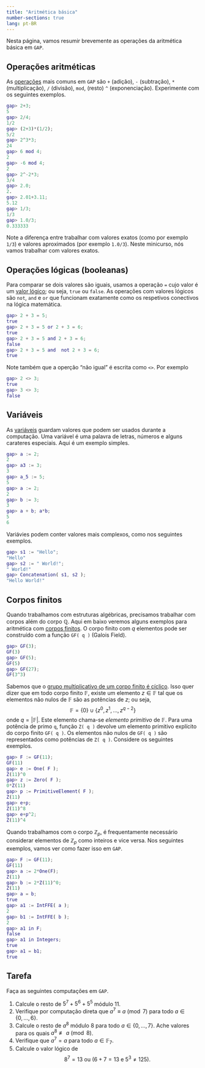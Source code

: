 ```yaml
---
title: "Aritmética básica"
number-sections: true
lang: pt-BR
---
```



Nesta página, vamos resumir brevemente as operações da aritmética básica em `GAP`.

## Operações aritméticas {#sec-ops-arit}


:::{.subexample}
As [operações](https://docs.gap-system.org/doc/ref/chap4_mj.html#X7B66C8707B5DE10A) mais comuns em `GAP` são `+` (adição), `-` (subtração), `*` (multiplicação), `/` (divisão), `mod`, (resto) `^` (exponenciação). Experimente com os seguintes exemplos.
```matlab
gap> 2+3;
5
gap> 2/4;
1/2
gap> (2+3)*(1/2);
5/2
gap> 2^3*3;
24
gap> 6 mod 4;
2
gap> -6 mod 4;
2
gap> 2^-2*3;
3/4
gap> 2.0;
2.
gap> 2.01+3.11;
5.12
gap> 1/3;
1/3
gap> 1.0/3;
0.333333
```
Note a diferença entre trabalhar com valores exatos (como por exemplo `1/3`) e valores aproximados (por exemplo `1.0/3`). Neste minicurso, nós vamos trabalhar com valores exatos.
:::

## Operações lógicas (booleanas) {#sec-bool}

:::{.subexample}
Para comparar se dois valores são iguais,  usamos a operação `=` cujo valor é um [valor lógico](https://docs.gap-system.org/doc/ref/chap20_mj.html#X787B4AB77A2F5E14); ou seja, `true` ou `false`. As operações com valores lógicos são `not`, `and` e `or` que funcionam exatamente como os respetivos conectivos na lógica matemática.
```matlab
gap> 2 + 3 = 5;
true
gap> 2 + 3 = 5 or 2 + 3 = 6;
true
gap> 2 + 3 = 5 and 2 + 3 = 6;
false
gap> 2 + 3 = 5 and  not 2 + 3 = 6;
true
```

Note também que a operção "não igual" é escrita como `<>`. Por exemplo
```matlab
gap> 2 <> 3;
true
gap> 3 <> 3;
false
```
:::


## Variáveis {#sec-vars}

:::{.subexample}
As [variáveis](https://docs.gap-system.org/doc/ref/chap4.html#X7A4C2D0E7E286B4F) guardam valores que podem ser usados durante a computação. Uma variável é uma palavra de letras, números e alguns carateres especiais. Aqui é um exemplo simples.
```matlab
gap> a := 2;
2
gap> a3 := 3;
3
gap> a_5 := 5;
5
gap> a := 2; 
2
gap> b := 3;
3
gap> a + b; a*b;
5
6

```
Variávies podem conter valores mais complexos, como nos seguintes exemplos.

```matlab
gap> s1 := "Hello";
"Hello"
gap> s2 := " World!";
" World!"
gap> Concatenation( s1, s2 );
"Hello World!"
```
:::

## Corpos finitos {#sec-ff}


:::{.subexample}
Quando trabalhamos com estruturas algébricas, precisamos trabalhar com corpos além do corpo $\mathbb Q$. Aqui em baixo veremos alguns exemplos para aritmética com [corpos finitos](https://docs.gap-system.org/doc/ref/chap59.html). O corpo finito com $q$ elementos pode ser construído com a função `GF( q )` (Galois Field).

```matlab
gap> GF(3);
GF(3)
gap> GF(5);
GF(5)
gap> GF(27);
GF(3^3)
```

Sabemos que o [grupo multiplicativo de um corpo finito é cíclico](https://schcs.github.io/AlgebraNotesPt/GruposECorpos/geradores.html#grupo-c%C3%ADclico). Isso quer dizer que em todo corpo finito $\mathbb F$, existe um elemento $z\in \mathbb F$ tal que os elementos não nulos de $\mathbb F$ são as potências de $z$; ou seja, 
$$
\mathbb F=\{0\}\cup \{z^0,z^1,\ldots,z^{q-2}\}
$$
onde $q=|\mathbb F|$. Este elemento chama-se *elemento primitivo* de $\mathbb F$. Para uma potência de primo `q`,  função `Z( q )` devolve um elemento primitivo explícito do corpo finito `GF( q )`. Os  elementos não nulos de `GF( q )` são representados como potências de `Z( q )`. Considere os seguintes exemplos. 
```matlab
gap> F := GF(11);
GF(11)
gap> e := One( F );
Z(11)^0
gap> z := Zero( F );
0*Z(11)
gap> p := PrimitiveElement( F );
Z(11)
gap> e+p;
Z(11)^8
gap> e+p^2;
Z(11)^4
```

Quando trabalhamos com o corpo $\mathbb Z_p$, é frequentamente necessário considerar elementos de $\mathbb Z_p$ como inteiros e vice versa. Nos seguintes exemplos, vamos ver como fazer isso em `GAP`.
```matlab
gap> F := GF(11);
GF(11)
gap> a := 2*One(F); 
Z(11)
gap> b := 2*Z(11)^0;
Z(11)
gap> a = b;
true
gap> a1 := IntFFE( a );
2
gap> b1 := IntFFE( b );
2
gap> a1 in F;
false
gap> a1 in Integers;
true
gap> a1 = b1;
true
```
:::


## Tarefa
:::{.subproblem}
Faça as seguintes computações em `GAP`.

1. Calcule o resto de $5^7+5^6+5^5$ módulo $11$.
2. Verifique por computação direta que $a^7\equiv a\pmod 7$ para todo $a\in\{0,\ldots,6\}$. 
3. Calcule o resto de $a^8$ módulo $8$ para todo $a\in\{0,\ldots,7\}$. Ache valores para os quais $a^8\not\equiv a\pmod 8$. 
4. Verifique que $a^7=a$ para todo $a\in\mathbb F_7$.
5. Calcule o valor lógico de 
   $$
   8^7 = 13 \mbox{ ou } (6+7 = 13 \mbox{ e } 5^3 \neq 125). 
   $$
:::





